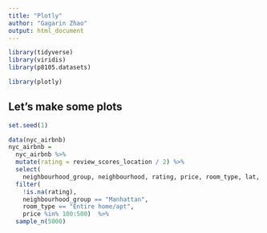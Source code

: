 ```yaml
---
title: "Plotly"
author: "Gagarin Zhao"
output: html_document
---
```



```r
library(tidyverse)
library(viridis)
library(p8105.datasets)

library(plotly)
```


## Let's make some plots

```r
set.seed(1)

data(nyc_airbnb)
nyc_airbnb = 
  nyc_airbnb %>% 
  mutate(rating = review_scores_location / 2) %>%
  select(
    neighbourhood_group, neighbourhood, rating, price, room_type, lat, long) %>%
  filter(
    !is.na(rating), 
    neighbourhood_group == "Manhattan",
    room_type == "Entire home/apt",
    price %in% 100:500)  %>% 
  sample_n(5000)
```

